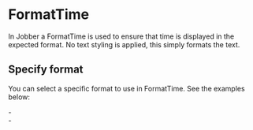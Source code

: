 
<Meta title="Components/Utilities/FormatTime/Docs" />

# FormatTime

In Jobber a FormatTime is used to ensure that time is displayed in the expected
format. No text styling is applied, this simply formats the text.

## Specify format

You can select a specific format to use in FormatTime. See the examples below:

<Canvas>
  <FormatTime time={new CivilTime(2, 35)} use24HourClock={true} />
  -
  <FormatTime time={new CivilTime(18, 35)} use24HourClock={true} />
  <br />
  <FormatTime time={new CivilTime(2, 35)} use24HourClock={false} />
  -
  <FormatTime time={new CivilTime(18, 35)} use24HourClock={false} />
</Canvas>

